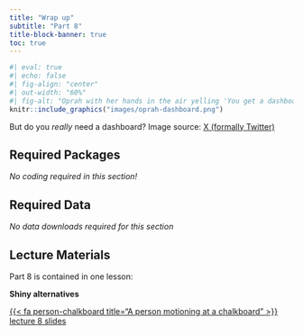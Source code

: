 ```yaml
---
title: "Wrap up"
subtitle: "Part 8"
title-block-banner: true
toc: true
---
```


```r
#| eval: true 
#| echo: false
#| fig-align: "center"
#| out-width: "60%" 
#| fig-alt: "Oprah with her hands in the air yelling 'You get a dashboard! You get a dashboard! Everybody gets a dashboard!'"
knitr::include_graphics("images/oprah-dashboard.png")
```

::: {.center-text .body-text-s .gray-text}
But do you *really* need a dashboard? Image source: [X (formally Twitter)](https://twitter.com/pokateo_/status/1651968490863984640)
:::

## Required Packages

*No coding required in this section!*

## Required Data

*No data downloads required for this section*

## Lecture Materials

Part 8 is contained in one lesson:

::: {.center-text}
[**Shiny alternatives**]{.teal-text .body-text-m}

[{{< fa person-chalkboard title="A person motioning at a chalkboard" >}} lecture 8 slides](slipart8-wrap-up-slides.qmd){.btn role="button" target="_blank"} 
:::
